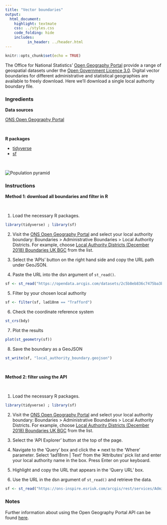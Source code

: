 ```yaml
---
title: "Vector boundaries"
output:
  html_document:
    highlight: textmate
    css: ../styles.css
    code_folding: hide
    includes:
          in_header: ../header.html
---
```


```r
knitr::opts_chunk$set(echo = TRUE)
```

The Office for National Statistics' <a href="http://geoportal.statistics.gov.uk/" target="_blank">Open Geography Portal</a> provide a range of geospatial datasets under the <a href="https://www.nationalarchives.gov.uk/doc/open-government-licence/version/3" target="_blank">Open Government Licence 3.0</a>. Digital vector boundaries for different administrative and statistical geographies are  available to freely download. Here we'll download a single local authority boundary file.

<h3>Ingredients</h3>  
<div class = "row">
<div class = "col-md-4">
<strong>Data sources</strong>
<p><a href="https://geoportal.statistics.gov.uk/" target="_blank">ONS Open Geography Portal</a></p>
<br />
</div>

<div class = "col-md-4">
<strong>R packages</strong>
<ul>
<li><a href="https://cran.r-project.org/web/packages/tidyverse/index.html" target="_blank">tidyverse</a></li>
<li><a href="https://cran.r-project.org/web/packages/sf/index.html" target="_blank">sf</a></li>
</ul>
<br />
</div>
  
<div class = "col-md-4">
<img src="img/vector_boundaries.png" alt="Population pyramid">
</div>
</div>

### Instructions

<div class = "titlebar">
<b>Method 1: download all boundaries and filter in R</b>
</div>
<br />

1. Load the necessary R packages.
```r
library(tidyverse) ; library(sf)
```

2. Visit the <a href="https://geoportal.statistics.gov.uk/" target="_blank">ONS Open Geography Portal</a> and select your local authority boundary: Boundaries > Administrative Boundaries > Local Authority Districts. For example, choose <a href="https://geoportal.statistics.gov.uk/datasets/local-authority-districts-december-2018-boundaries-uk-bgc" target="_blank">Local Authority Districts (December 2018) Boundaries UK BGC</a> from the list.

3. Select the 'APIs' button on the right hand side and copy the URL path under GeoJSON.

4. Paste the URL into the dsn argument of `st_read()`.

```r
sf <- st_read("https://opendata.arcgis.com/datasets/2c5b8eb836c7475ba3b305106ac9dfc3_0.geojson")
```

5. Filter by your chosen local authority
```r
sf <- filter(sf, lad18nm == "Trafford")
```

6. Check the coordinate reference system
```r
st_crs(bdy)
```

7. Plot the results
```r
plot(st_geometry(sf))
```

8. Save the boundary as a GeoJSON
```r
st_write(sf, "local_authority_boundary.geojson")
```

<br />

<div class = "titlebar">
<b>Method 2: filter using the API</b>
</div>
<br />

1. Load the necessary R packages.
```r
library(tidyverse) ; library(sf)
```

2. Visit the <a href="https://geoportal.statistics.gov.uk/" target="_blank">ONS Open Geography Portal</a> and select your local authority boundary: Boundaries > Administrative Boundaries > Local Authority Districts. For example, choose <a href="https://geoportal.statistics.gov.uk/datasets/local-authority-districts-december-2018-boundaries-uk-bgc" target="_blank">Local Authority Districts (December 2018) Boundaries UK BGC</a> from the list.

3. Select the 'API Explorer' button at the top of the page.

4. Navigate to the 'Query' box and click the **+** next to the 'Where' parameter. Select 'lad18nm | Text' from the 'Attributes' pick list and enter your local authority name in the box. Press Enter on your keyboard.

5. Highlight and copy the URL that appears in the 'Query URL' box.

6. Use the URL in the dsn argument of `st_read()` and retrieve the data.

```r
sf <- st_read("https://ons-inspire.esriuk.com/arcgis/rest/services/Administrative_Boundaries/Local_Authority_Districts_December_2018_Boundaries_GB_BGC/MapServer/0/query?where=UPPER(lad18nm)%20like%20'%25TRAFFORD%25'&outFields=lad18nm,long,lat,lad18cd&outSR=4326&f=json")
```

### Notes
Further information about using the Open Geography Portal API can be found <a href="https://medium.com/@traffordDataLab/pushing-the-boundaries-with-the-open-geography-portal-api-4d70637bddc3" target="_blank">here</a>.
<br />